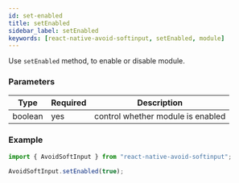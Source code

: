 ```yaml
---
id: set-enabled
title: setEnabled
sidebar_label: setEnabled
keywords: [react-native-avoid-softinput, setEnabled, module]
---
```


Use `setEnabled` method, to enable or disable module.

### Parameters

| Type    | Required | Description                       |
| ------- | -------- | --------------------------------- |
| boolean | yes      | control whether module is enabled |

### Example

```ts
import { AvoidSoftInput } from "react-native-avoid-softinput";

AvoidSoftInput.setEnabled(true);
```
